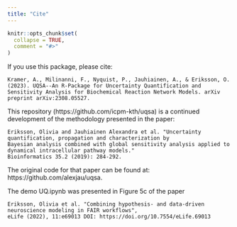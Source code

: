 ```yaml
---
title: "Cite"
---
```


```r
knitr::opts_chunk$set(
  collapse = TRUE,
  comment = "#>"
)
```
If you use this package, please cite:

```
Kramer, A., Milinanni, F., Nyquist, P., Jauhiainen, A., & Eriksson, O. (2023). UQSA--An R-Package for Uncertainty Quantification and Sensitivity Analysis for Biochemical Reaction Network Models. arXiv preprint arXiv:2308.05527.
```

This repository (https://github.com/icpm-kth/uqsa) is a continued development of the methodology presented in the paper:
```
Eriksson, Olivia and Jauhiainen Alexandra et al. "Uncertainty quantification, propagation and characterization by 
Bayesian analysis combined with global sensitivity analysis applied to dynamical intracellular pathway models." 
Bioinformatics 35.2 (2019): 284-292.
```
The original code for that paper can be found at: https://github.com/alexjau/uqsa.

The demo UQ.ipynb was presented in Figure 5c of the paper
```
Eriksson, Olivia et al. "Combining hypothesis- and data-driven neuroscience modeling in FAIR workflows", 
eLife (2022), 11:e69013 DOI: https://doi.org/10.7554/eLife.69013
```
 